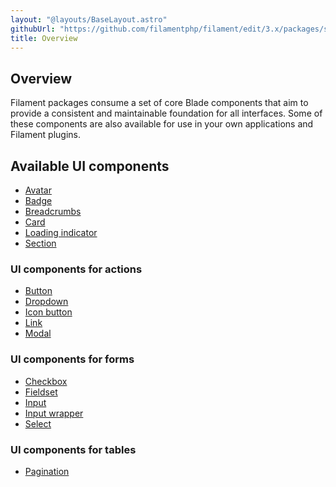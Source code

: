 ```yaml
---
layout: "@layouts/BaseLayout.astro"
githubUrl: "https://github.com/filamentphp/filament/edit/3.x/packages/support/docs/09-blade-components/01-overview.md"
title: Overview
---
```


## Overview

Filament packages consume a set of core Blade components that aim to provide a consistent and maintainable foundation for all interfaces. Some of these components are also available for use in your own applications and Filament plugins.

## Available UI components

- [Avatar](avatar)
- [Badge](badge)
- [Breadcrumbs](breadcrumbs)
- [Card](card)
- [Loading indicator](loading-indicator)
- [Section](section)

### UI components for actions

- [Button](button)
- [Dropdown](dropdown)
- [Icon button](icon-button)
- [Link](link)
- [Modal](modal)

### UI components for forms

- [Checkbox](checkbox)
- [Fieldset](fieldset)
- [Input](input)
- [Input wrapper](input-wrapper)
- [Select](select)

### UI components for tables

- [Pagination](pagination)
